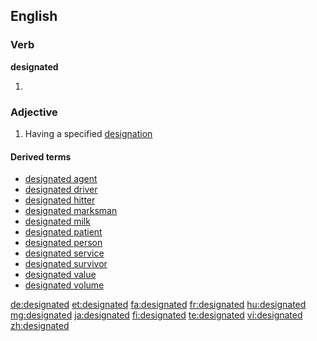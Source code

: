 ==English==

===Verb===
'''designated'''

# {{past of|designate}}

===Adjective===
{{en-adj|-}}

# Having a specified [[designation]]

====Derived terms====
* [[designated agent]]
* [[designated driver]]
* [[designated hitter]]
* [[designated marksman]]
* [[designated milk]]
* [[designated patient]]
* [[designated person]]
* [[designated service]]
* [[designated survivor]]
* [[designated value]]
* [[designated volume]]

[[de:designated]]
[[et:designated]]
[[fa:designated]]
[[fr:designated]]
[[hu:designated]]
[[mg:designated]]
[[ja:designated]]
[[fi:designated]]
[[te:designated]]
[[vi:designated]]
[[zh:designated]]